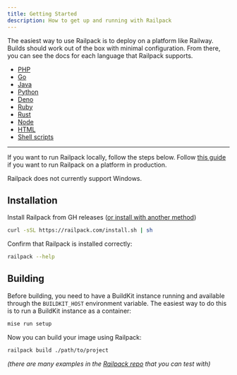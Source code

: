 ```yaml
---
title: Getting Started
description: How to get up and running with Railpack
---
```



The easiest way to use Railpack is to deploy on a platform like Railway. Builds
should work out of the box with minimal configuration. From there, you can see
the docs for each language that Railpack supports.

- [PHP](languages/php)
- [Go](languages/golang)
- [Java](languages/java)
- [Python](languages/python)
- [Deno](languages/deno)
- [Ruby](langauges/ruby)
- [Rust](languages/rust)
- [Node](languages/node)
- [HTML](languages/staticfile)
- [Shell scripts](languages/shell)

---

If you want to run Railpack locally, follow the steps below. Follow [this
guide](/guides/running-railpack-in-production) if you want to run Railpack on a
platform in production.

<Aside type="note" title="Windows">
  Railpack does not currently support Windows.
</Aside>

## Installation

Install Railpack from GH releases ([or install with another
method](/installation))

```sh
curl -sSL https://railpack.com/install.sh | sh
```

Confirm that Railpack is installed correctly:

```sh
railpack --help
```

## Building

Before building, you need to have a BuildKit instance running and available
through the `BUILDKIT_HOST` environment variable. The easiest way to do this is
to run a BuildKit instance as a container:

```bash
mise run setup
```

Now you can build your image using Railpack:

```sh
railpack build ./path/to/project
```

_(there are many examples in the [Railpack
repo](https://github.com/railwayapp/railpack/tree/main/examples) that you can
test with)_
